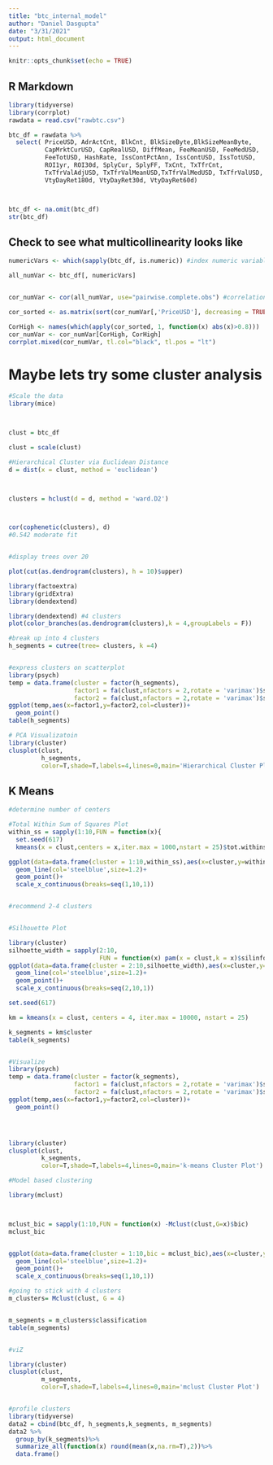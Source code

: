 ```yaml
---
title: "btc_internal_model"
author: "Daniel Dasgupta"
date: "3/31/2021"
output: html_document
---
```


```r
knitr::opts_chunk$set(echo = TRUE)
```

## R Markdown


```r




library(tidyverse) 
library(corrplot)
rawdata = read.csv("rawbtc.csv")

btc_df = rawdata %>%
  select( PriceUSD, AdrActCnt, BlkCnt, BlkSizeByte,BlkSizeMeanByte, 
          CapMrktCurUSD, CapRealUSD, DiffMean, FeeMeanUSD, FeeMedUSD, 
          FeeTotUSD, HashRate, IssContPctAnn, IssContUSD, IssTotUSD, 
          ROI1yr, ROI30d, SplyCur, SplyFF, TxCnt, TxTfrCnt,
          TxTfrValAdjUSD, TxTfrValMeanUSD,TxTfrValMedUSD, TxTfrValUSD,
          VtyDayRet180d, VtyDayRet30d, VtyDayRet60d)



btc_df <- na.omit(btc_df)
str(btc_df)
```

## Check to see what multicollinearity looks like

```r

numericVars <- which(sapply(btc_df, is.numeric)) #index numeric variables

all_numVar <- btc_df[, numericVars]


cor_numVar <- cor(all_numVar, use="pairwise.complete.obs") #correlations of all numeric variables

cor_sorted <- as.matrix(sort(cor_numVar[,'PriceUSD'], decreasing = TRUE))

CorHigh <- names(which(apply(cor_sorted, 1, function(x) abs(x)>0.8)))
cor_numVar <- cor_numVar[CorHigh, CorHigh]
corrplot.mixed(cor_numVar, tl.col="black", tl.pos = "lt")
```

# Maybe lets try some cluster analysis 
```r
#Scale the data 
library(mice)



clust = btc_df 

clust = scale(clust)

#Hierarchical Cluster via Euclidean Distance
d = dist(x = clust, method = 'euclidean')



clusters = hclust(d = d, method = 'ward.D2')



cor(cophenetic(clusters), d)
#0.542 moderate fit



```


```r


#display trees over 20

plot(cut(as.dendrogram(clusters), h = 10)$upper)

library(factoextra)
library(gridExtra)
library(dendextend)

library(dendextend) #4 clusters
plot(color_branches(as.dendrogram(clusters),k = 4,groupLabels = F))
```


```r


#break up into 4 clusters
h_segments = cutree(tree= clusters, k =4)


#express clusters on scatterplot 
library(psych)
temp = data.frame(cluster = factor(h_segments),
                  factor1 = fa(clust,nfactors = 2,rotate = 'varimax')$scores[,1],
                  factor2 = fa(clust,nfactors = 2,rotate = 'varimax')$scores[,2])
ggplot(temp,aes(x=factor1,y=factor2,col=cluster))+
  geom_point()
table(h_segments)


```

```r

# PCA Visualizatoin 
library(cluster)
clusplot(clust,
         h_segments,
         color=T,shade=T,labels=4,lines=0,main='Hierarchical Cluster Plot')
```


## K Means 
```r


#determine number of centers

#Total Within Sum of Squares Plot
within_ss = sapply(1:10,FUN = function(x){
  set.seed(617)
  kmeans(x = clust,centers = x,iter.max = 1000,nstart = 25)$tot.withinss})

ggplot(data=data.frame(cluster = 1:10,within_ss),aes(x=cluster,y=within_ss))+
  geom_line(col='steelblue',size=1.2)+
  geom_point()+
  scale_x_continuous(breaks=seq(1,10,1))


#recommend 2-4 clusters



```


```r

#Silhouette Plot

library(cluster)
silhoette_width = sapply(2:10,
                         FUN = function(x) pam(x = clust,k = x)$silinfo$avg.width)
ggplot(data=data.frame(cluster = 2:10,silhoette_width),aes(x=cluster,y=silhoette_width))+
  geom_line(col='steelblue',size=1.2)+
  geom_point()+
  scale_x_continuous(breaks=seq(2,10,1))

```


```r

set.seed(617)

km = kmeans(x = clust, centers = 4, iter.max = 10000, nstart = 25)

k_segments = km$cluster
table(k_segments)


#Visualize
library(psych)
temp = data.frame(cluster = factor(k_segments),
                  factor1 = fa(clust,nfactors = 2,rotate = 'varimax')$scores[,1],
                  factor2 = fa(clust,nfactors = 2,rotate = 'varimax')$scores[,2])
ggplot(temp,aes(x=factor1,y=factor2,col=cluster))+
  geom_point()





```


```r



library(cluster)
clusplot(clust,
         k_segments,
         color=T,shade=T,labels=4,lines=0,main='k-means Cluster Plot')

```

```r


#Model based clustering

library(mclust)



mclust_bic = sapply(1:10,FUN = function(x) -Mclust(clust,G=x)$bic)
mclust_bic


ggplot(data=data.frame(cluster = 1:10,bic = mclust_bic),aes(x=cluster,y=bic))+
  geom_line(col='steelblue',size=1.2)+
  geom_point()+
  scale_x_continuous(breaks=seq(1,10,1))
```


```r


#going to stick with 4 clusters
m_clusters= Mclust(clust, G = 4)


m_segments = m_clusters$classification
table(m_segments)


#viZ

library(cluster)
clusplot(clust,
         m_segments,
         color=T,shade=T,labels=4,lines=0,main='mclust Cluster Plot')



```



```r

#profile clusters
library(tidyverse)
data2 = cbind(btc_df, h_segments,k_segments, m_segments)
data2 %>%
  group_by(k_segments)%>%
  summarize_all(function(x) round(mean(x,na.rm=T),2))%>%
  data.frame()


```


